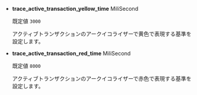 - **trace_active_transaction_yellow_time** <span class='type'>MiliSecond</span>

  既定値 `3000`

  アクティブトランザクションのアークイコライザーで黄色で表現する基準を設定します。

- **trace_active_transaction_red_time** <span class='type'>MiliSecond</span>

  既定値 `8000`

  アクティブトランザクションのアークイコライザーで赤色で表現する基準を設定します。

